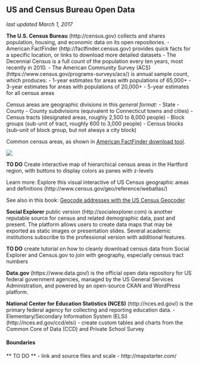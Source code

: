 ## US and Census Bureau Open Data {#census}
*last updated March 1, 2017*

**The U.S. Census Bureau** (http://census.gov) collects and shares population, housing, and economic data on its open repositories.
- American FactFinder (http://factfinder.census.gov) provides quick facts for a specific location, or links to download more detailed datasets
- The Decennial Census is a full count of the population every ten years, most recently in 2010.
- The American Community Survey (ACS) (https://www.census.gov/programs-surveys/acs/) is annual sample count, which produces:
  - 1-year estimates for areas with populations of 65,000+
  - 3-year estimates for areas with populations of 20,000+
  - 5-year estimates for all census areas

Census areas are geographic divisions in this *general format*:
- State
- County
- County subdivisions (equivalent to Connecticut towns and cities)
- Census tracts (designated areas, roughly 2,500 to 8,000 people)
- Block groups (sub-unit of tract, roughly 600 to 3,000 people)
- Census blocks (sub-unit of block group, but not always a city block)

Common census areas, as shown in [American FactFinder download tool](http://factfinder.census.gov/faces/nav/jsf/pages/download_center.xhtml).

![](images/03-find/Census-geographies.png)

**TO DO** Create interactive map of hierarchical census areas in the Hartford region, with buttons to display colors as panes with z-levels

Learn more: Explore this visual interactive of US Census geographic areas and definitions (http://www.census.gov/geo/reference/webatlas/)

See also in this book: [Geocode addresses with the US Census Geocoder](geocode)

**Social Explorer** public version (http://socialexplorer.com) is another reputable source for census and related demographic data, past and present. The platform allows users to create data maps that may be exported as static images or presentation slides. Several academic institutions subscribe to the professional version with additional features.  

**TO DO** create tutorial on how to cleanly download census data from Social Explorer and Census.gov to join with geography, especially census tract numbers

**Data.gov** (https://www.data.gov/) is the official open data repository for US federal government agencies, managed by the US General Services Administration, and powered by an open-source CKAN and WordPress platform.

**National Center for Education Statistics (NCES)** (http://nces.ed.gov/) is the primary federal agency for collecting and reporting education data.
- Elementary/Secondary Information System (ELSi) (http://nces.ed.gov/ccd/elsi) - create custom tables and charts from the Common Core of Data (CCD) and Private School Survey

#### Boundaries {-}

** TO DO **
- link and source files and scale
- http://mapstarter.com/

